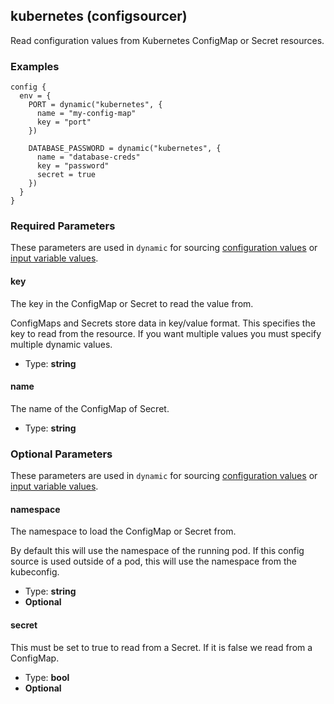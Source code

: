 ## kubernetes (configsourcer)

Read configuration values from Kubernetes ConfigMap or Secret resources.

### Examples

```hcl
config {
  env = {
    PORT = dynamic("kubernetes", {
	  name = "my-config-map"
	  key = "port"
	})

    DATABASE_PASSWORD = dynamic("kubernetes", {
	  name = "database-creds"
	  key = "password"
	  secret = true
	})
  }
}
```

### Required Parameters

These parameters are used in `dynamic` for sourcing [configuration values](/docs/app-config/dynamic) or [input variable values](/docs/waypoint-hcl/variables/dynamic).

#### key

The key in the ConfigMap or Secret to read the value from.

ConfigMaps and Secrets store data in key/value format. This specifies the key to read from the resource. If you want multiple values you must specify multiple dynamic values.

- Type: **string**

#### name

The name of the ConfigMap of Secret.

- Type: **string**

### Optional Parameters

These parameters are used in `dynamic` for sourcing [configuration values](/docs/app-config/dynamic) or [input variable values](/docs/waypoint-hcl/variables/dynamic).

#### namespace

The namespace to load the ConfigMap or Secret from.

By default this will use the namespace of the running pod. If this config source is used outside of a pod, this will use the namespace from the kubeconfig.

- Type: **string**
- **Optional**

#### secret

This must be set to true to read from a Secret. If it is false we read from a ConfigMap.

- Type: **bool**
- **Optional**
